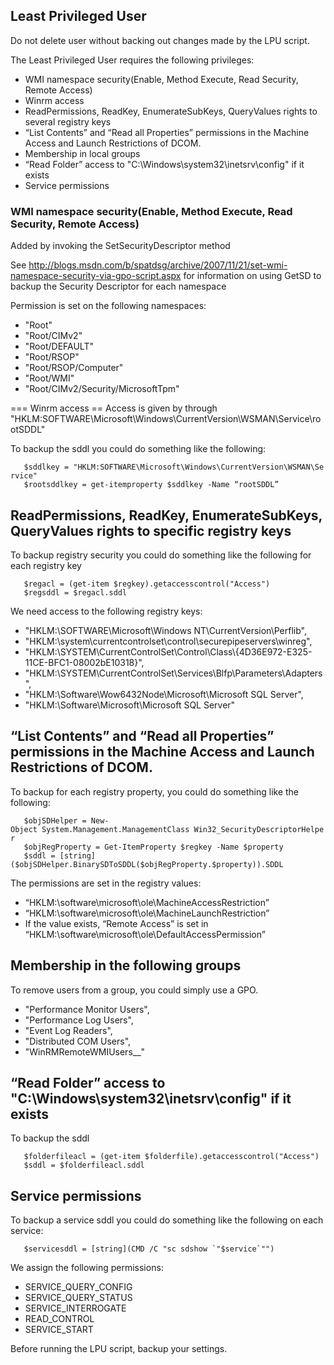 == Least Privileged User ==

Do not delete user without backing out changes made by the LPU script.

The Least Privileged User requires the following privileges:

* WMI namespace security(Enable, Method Execute, Read Security, Remote Access)
* Winrm access
* ReadPermissions, ReadKey, EnumerateSubKeys, QueryValues rights to several registry keys
* “List Contents” and “Read all Properties” permissions in the Machine Access and Launch Restrictions of DCOM.
* Membership in local groups
* “Read Folder” access to "C:\Windows\system32\inetsrv\config" if it exists
* Service permissions

=== WMI namespace security(Enable, Method Execute, Read Security, Remote Access) ===
Added by invoking the SetSecurityDescriptor method

See http://blogs.msdn.com/b/spatdsg/archive/2007/11/21/set-wmi-namespace-security-via-gpo-script.aspx for information on using GetSD to backup the Security Descriptor for each namespace

Permission is set on the following namespaces:
* "Root"
* "Root/CIMv2"
* "Root/DEFAULT"
* "Root/RSOP"
* "Root/RSOP/Computer"
* "Root/WMI"
* "Root/CIMv2/Security/MicrosoftTpm"

=== Winrm access ==
Access is given by through "HKLM:SOFTWARE\Microsoft\Windows\CurrentVersion\WSMAN\Service\rootSDDL"

To backup the sddl you could do something like the following:

    $sddlkey = "HKLM:SOFTWARE\Microsoft\Windows\CurrentVersion\WSMAN\Service"
    $rootsddlkey = get-itemproperty $sddlkey -Name “rootSDDL”

== ReadPermissions, ReadKey, EnumerateSubKeys, QueryValues rights to specific registry keys ==

To backup registry security you could do something like the following for each registry key

    $regacl = (get-item $regkey).getaccesscontrol("Access")
    $regsddl = $regacl.sddl

We need access to the following registry keys:
* "HKLM:\SOFTWARE\Microsoft\Windows NT\CurrentVersion\Perflib",
* "HKLM:\system\currentcontrolset\control\securepipeservers\winreg",
* "HKLM:\SYSTEM\CurrentControlSet\Control\Class\{4D36E972-E325-11CE-BFC1-08002bE10318}",
* "HKLM:\SYSTEM\CurrentControlSet\Services\Blfp\Parameters\Adapters",
* "HKLM:\Software\Wow6432Node\Microsoft\Microsoft SQL Server",
* "HKLM:\Software\Microsoft\Microsoft SQL Server"

== “List Contents” and “Read all Properties” permissions in the Machine Access and Launch Restrictions of DCOM. ==

To backup for each registry property, you could do something like the following:

    $objSDHelper = New-Object System.Management.ManagementClass Win32_SecurityDescriptorHelper
    $objRegProperty = Get-ItemProperty $regkey -Name $property
    $sddl = [string]($objSDHelper.BinarySDToSDDL($objRegProperty.$property)).SDDL

The permissions are set in the registry values:
* “HKLM:\software\microsoft\ole\MachineAccessRestriction”
* “HKLM:\software\microsoft\ole\MachineLaunchRestriction”
* If the value exists, “Remote Access” is set in “HKLM:\software\microsoft\ole\DefaultAccessPermission”

== Membership in the following groups ==

To remove users from a group, you could simply use a GPO.
* "Performance Monitor Users",
* "Performance Log Users", 
* "Event Log Readers", 
* "Distributed COM Users", 
* "WinRMRemoteWMIUsers__"

== “Read Folder” access to "C:\Windows\system32\inetsrv\config" if it exists ==

To backup the sddl

    $folderfileacl = (get-item $folderfile).getaccesscontrol("Access")
    $sddl = $folderfileacl.sddl

== Service permissions ==

To backup a service sddl you could do something like the following on each service:

    $servicesddl = [string](CMD /C "sc sdshow `"$service`"")

We assign the following permissions:
* SERVICE_QUERY_CONFIG
* SERVICE_QUERY_STATUS 
* SERVICE_INTERROGATE 
* READ_CONTROL
* SERVICE_START


Before running the LPU script, backup your settings.
